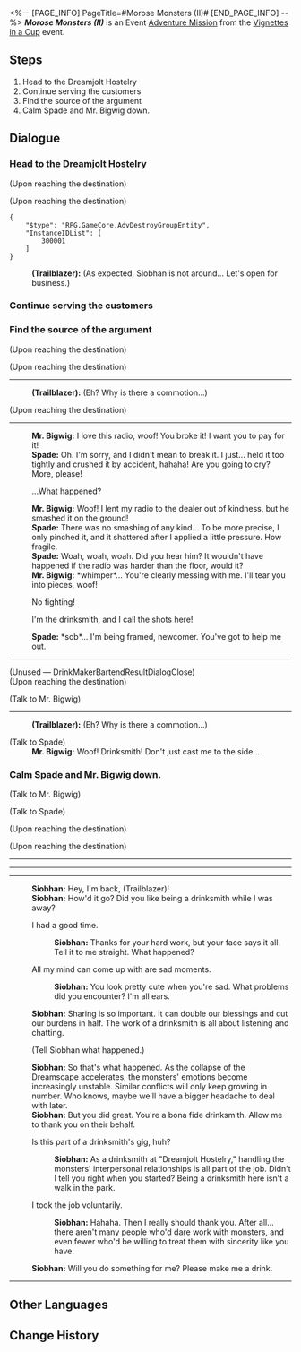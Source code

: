 <%-- [PAGE_INFO]
PageTitle=#Morose Monsters (II)#
[END_PAGE_INFO] --%>
{{Stub|Dialogue.}}
{{Mission Infobox
|id            = 8021102
|title         = 
|image         = <!--Mission Morose Monsters (II).png-->
|type          = Adventure
|event_name    = Vignettes in a Cup
|chapter       = Vignettes in a Cup
|requirements  = [[Adventure Mission]] ''[[Morose Monsters (I)]]'' completed
|summary       = <!--official mission summary from Fate's Atlas-->
|characters    = Mr. Bigwig; Siobhan; Spade; Trailblazer
|startLocation = [[Penacony]] - [[The Reverie (Dreamscape)]]
|world         = Penacony
|area          = The Reverie (Dreamscape)
|prev          = Morose Monsters (I)
|next          = Morose Monsters (III)
|rewards       = Trailblaze EXP*150; Stellar Jade*10; Traveler's Guide*4; Lost Crystal*3; Credit*30,000
}}
'''''Morose Monsters (II)''''' is an Event [[Adventure Mission]] from the [[Vignettes in a Cup]] event.

==Steps==
# Head to the Dreamjolt Hostelry
# Continue serving the customers
# Find the source of the argument
# Calm Spade and Mr. Bigwig down.

<!--
==Gameplay Notes==

--><!--
==Trial Character==

-->
==Dialogue==
{{Stub Dialogue}}

===Head to the Dreamjolt Hostelry{{subst:void|<!--802110201-->}}===
{{Mission Description|type=adventure|location=The Reverie (Dreamscape)|Siobhan, the manager of Dreamjolt Hostelry, offered you an assignment to temporarily take over the job of drinksmith.<br />Time to get back in business.}}
{{Dialogue Start}}
;(Upon reaching the destination)

;(Upon reaching the destination)
<pre>{
	"$type": "RPG.GameCore.AdvDestroyGroupEntity",
	"InstanceIDList": [
		300001
	]
}</pre>
:'''(Trailblazer):''' (As expected, Siobhan is not around... Let's open for business.)
{{Dialogue End}}

===Continue serving the customers{{subst:void|<!--802110202-->}}===
{{Mission Description|type=adventure|location=The Reverie (Dreamscape)|update|Siobhan, the manager of Dreamjolt Hostelry, offered you an assignment to temporarily take over the job of drinksmith.<br />Let's continue serving the customers.}}
{{Dialogue Start}}
{{Dialogue End}}

===Find the source of the argument{{subst:void|<!--802110203-->}}===
{{Mission Description|type=adventure|location=The Reverie (Dreamscape)|update|Siobhan, the manager of Dreamjolt Hostelry, offered you an assignment to temporarily take over the job of drinksmith.<br />It appears there's an argument going on in the lounge. What's happening?}}
{{Dialogue Start}}
;(Upon reaching the destination)

;(Upon reaching the destination)
----
:'''(Trailblazer):''' (Eh? Why is there a commotion...)

;(Upon reaching the destination)
----
:'''Mr. Bigwig:''' I love this radio, woof! You broke it! I want you to pay for it!
:'''Spade:''' Oh. I'm sorry, and I didn't mean to break it. I just... held it too tightly and crushed it by accident, hahaha! Are you going to cry? More, please!
:{{DIcon|Arrow}} ...What happened?
:'''Mr. Bigwig:''' Woof! I lent my radio to the dealer out of kindness, but he smashed it on the ground!
:'''Spade:''' There was no smashing of any kind... To be more precise, I only pinched it, and it shattered after I applied a little pressure. How fragile.
:'''Spade:''' Woah, woah, woah. Did you hear him? It wouldn't have happened if the radio was harder than the floor, would it?
:'''Mr. Bigwig:''' *whimper*... You're clearly messing with me. I'll tear you into pieces, woof!
:{{DIcon|Arrow}} No fighting!
:{{DIcon|Arrow}} I'm the drinksmith, and I call the shots here!
:'''Spade:''' *sob*... I'm being framed, newcomer. You've got to help me out.
:{{tx}}
----
;(Unused &mdash; DrinkMakerBartendResultDialogClose)
;(Upon reaching the destination)

;(Talk to Mr. Bigwig)
----
:'''(Trailblazer):''' (Eh? Why is there a commotion...)

;(Talk to Spade)
:'''Mr. Bigwig:''' Woof! Drinksmith! Don't just cast me to the side...
{{Dialogue End}}

===Calm Spade and Mr. Bigwig down.{{subst:void|<!--802110208-->}}===
{{Mission Description|type=adventure|location=The Reverie (Dreamscape)|update|Siobhan, the manager of Dreamjolt Hostelry, offers you an assignment to temporarily take over the job of drinksmith.<br />Spade smashed Mr. Bigwig's radio, but neither thought they were at fault. Listen to what each of them has to say.}}
{{Dialogue Start}}

;(Talk to Mr. Bigwig)


;(Talk to Spade)

;(Upon reaching the destination)

;(Upon reaching the destination)
----
:{{tx}}
----
----
:'''Siobhan:''' Hey, I'm back, (Trailblazer)!
:'''Siobhan:''' How'd it go? Did you like being a drinksmith while I was away?
:{{DIcon|Arrow}} I had a good time.
::'''Siobhan:''' Thanks for your hard work, but your face says it all. Tell it to me straight. What happened?
:{{DIcon|Arrow}} All my mind can come up with are sad moments.
::'''Siobhan:''' You look pretty cute when you're sad. What problems did you encounter? I'm all ears.
:'''Siobhan:''' Sharing is so important. It can double our blessings and cut our burdens in half. The work of a drinksmith is all about listening and chatting.
:{{DIcon|Arrow}} (Tell Siobhan what happened.)
:'''Siobhan:''' So that's what happened. As the collapse of the Dreamscape accelerates, the monsters' emotions become increasingly unstable. Similar conflicts will only keep growing in number. Who knows, maybe we'll have a bigger headache to deal with later.
:'''Siobhan:''' But you did great. You're a bona fide drinksmith. Allow me to thank you on their behalf.
:{{DIcon|Arrow}} Is this part of a drinksmith's gig, huh?
::'''Siobhan:''' As a drinksmith at "Dreamjolt Hostelry," handling the monsters' interpersonal relationships is all part of the job. Didn't I tell you right when you started? Being a drinksmith here isn't a walk in the park.
:{{DIcon|Arrow}} I took the job voluntarily.
::'''Siobhan:''' Hahaha. Then I really should thank you. After all... there aren't many people who'd dare work with monsters, and even fewer who'd be willing to treat them with sincerity like you have.
:'''Siobhan:''' Will you do something for me? Please make me a drink.
:{{tx}}
----
{{Dialogue End}}

==Other Languages==
{{Other Languages
|en   = Morose Monsters (II)
|zhs  = 忧伤的怪物们·其二
|zht  = 憂傷的怪物們•其二
|ja   = 悲しき化け物たち・2
|ko   = 우울한 몬스터들•2
|es   = Monstruos melancólicos&nbsp;II
|fr   = Monstres moroses (II)
|ru   = Опечаленные монстры II
|th   = เหล่ามอนสเตอร์ที่เศร้าโศก 2
|vi   = Quái Vật Buồn 2
|de   = Melancholische Monster (Teil 2)
|id   = Para Monster yang Bersedih 2
|pt   = Monstros Taciturnos (II)
}}

==Change History==
{{Change History|2.1}}
